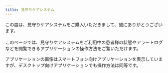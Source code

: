 ```yaml
---
title: 見守りケアシステム
---
```


この度は、見守りケアシステムをご購入いただきまして、誠にありがとうございます。<br></br>
このページでは、見守りケアシステムをご利用中の患者様の状態やアラートログなどを閲覧できるアプリケーションの操作方法をご覧いただけます。

<Info>アプリケーションの画像はスマートフォン向けアプリケーションを表示していますが、デスクトップ向けアプリケーションでも操作方法は同等です。</Info>

